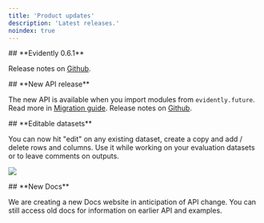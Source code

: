 ```yaml
---
title: 'Product updates'
description: 'Latest releases.'
noindex: true
---
```




<Update label="2025-01-24" description="Evidently v0.6.1">
  ## **Evidently 0.6.1**

  Release notes on [Github](https://github.com/evidentlyai/evidently/releases/tag/v0.6.1).
</Update>


<Update label="2025-01-24" description="Evidently v0.6">
  ## **New API release**

  The new API is available when you import modules from `evidently.future`. Read more in [Migration guide](/faq/migration). Release notes on [Github](https://github.com/evidentlyai/evidently/releases/tag/v0.6.0).
</Update>

<Update label="2025-01-24" description="Evidently Cloud">
  ## **Editable datasets**

  You can now hit "edit" on any existing dataset, create a copy and add / delete rows and columns. Use it while working on your evaluation datasets or to leave comments on outputs.

  ![](/images/changelog/editable_dataset-min.png)
</Update>

<Update label="2025-01-10" description="Docs">
  ## **New Docs**

  We are creating a new Docs website in anticipation of API change. You can still access old docs for information on earlier API and examples.
</Update>
